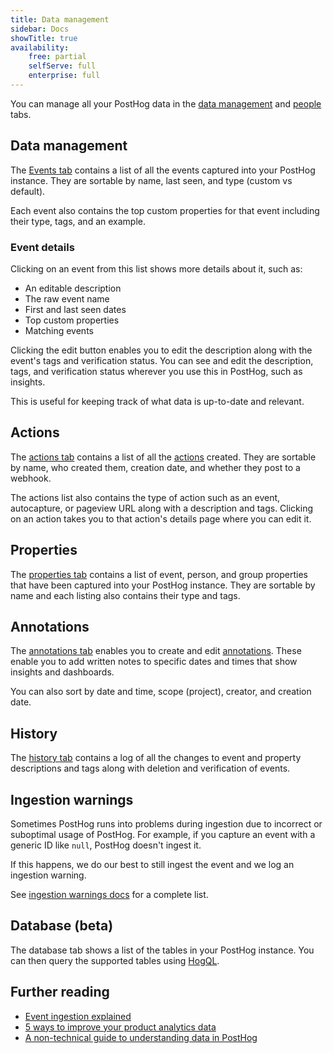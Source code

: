 ```yaml
---
title: Data management
sidebar: Docs
showTitle: true
availability:
    free: partial
    selfServe: full
    enterprise: full
---
```


You can manage all your PostHog data in the [data management](https://us.posthog.com/data-management/events) and [people](https://us.posthog.com/persons) tabs.

<ProductScreenshot
    imageLight = {dataManagementLight} 
    imageDark = {dataManagementDark}
    alt="Data management events" 
    classes="rounded"
/>

## Data management

The [Events tab](https://app.posthog.com/data-management/events) contains a list of all the events captured into your PostHog instance. They are sortable by name, last seen, and type (custom vs default).

Each event also contains the top custom properties for that event including their type, tags, and an example.

### Event details

Clicking on an event from this list shows more details about it, such as:

- An editable description
- The raw event name
- First and last seen dates
- Top custom properties
- Matching events

Clicking the edit button enables you to edit the description along with the event's tags and verification status. You can see and edit the description, tags, and verification status wherever you use this in PostHog, such as insights. 

This is useful for keeping track of what data is up-to-date and relevant.

<ProductScreenshot
    imageLight = {definitionCardLight} 
    imageDark = {definitionCardDark}
    alt="Definition card edit" 
    classes="rounded"
/>

## Actions

The [actions tab](https://app.posthog.com/data-management/actions) contains a list of all the [actions](/docs/data/actions) created. They are sortable by name, who created them, creation date, and whether they post to a webhook. 

The actions list also contains the type of action such as an event, autocapture, or pageview URL along with a description and tags. Clicking on an action takes you to that action's details page where you can edit it. 

## Properties 

The [properties tab](https://app.posthog.com/data-management/properties) contains a list of event, person, and group properties that have been captured into your PostHog instance. They are sortable by name and each listing also contains their type and tags.

## Annotations

The [annotations tab](https://app.posthog.com/data-management/annotations) enables you to create and edit [annotations](/docs/data/annotations). These enable you to add written notes to specific dates and times that show insights and dashboards.

You can also sort by date and time, scope (project), creator, and creation date.

## History

The [history tab](https://app.posthog.com/data-management/history) contains a log of all the changes to event and property descriptions and tags along with deletion and verification of events.

## Ingestion warnings

Sometimes PostHog runs into problems during ingestion due to incorrect or suboptimal usage of PostHog. For example, if you capture an event with a generic ID like `null`, PostHog doesn't ingest it.

If this happens, we do our best to still ingest the event and we log an ingestion warning. 

<ProductScreenshot
    imageLight = {warningsLight} 
    imageDark = {warningsDark}
    alt="Ingestion warnings" 
    classes="rounded"
/>

See [ingestion warnings docs](/docs/data/ingestion-warnings) for a complete list.

## Database (beta)

The database tab shows a list of the tables in your PostHog instance. You can then query the supported tables using [HogQL](/docs/hogql).

## Further reading

- [Event ingestion explained](/handbook/engineering/databases/event-ingestion)
- [5 ways to improve your product analytics data](/product-engineers/5-ways-to-improve-analytics-data)
- [A non-technical guide to understanding data in PostHog](/tutorials/non-technical-guide-to-data)
